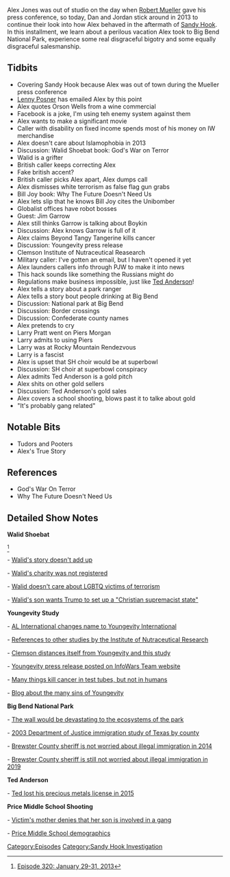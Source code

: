 {{DEFAULTSORT:
    #_EPISODE_0303:January 29-31, 2013
}}{{Episode
    | title             = January 29-31, 2013
    | caption           = Listen to this episode on [https://knowledgefight.libsyn.com/knowledge-fight-january-29-31-2013 Libsyn] [https://open.spotify.com/episode/0bNTeB2eNiuLucsayyRp1i Spotify], Read the [[Transcript/303: January 29-31, 2013|Unofficial Transcript]]
    | episodeNumber     = 303
    | length            = 01:49:04
    | airDate           = May 31, 2019
    | coverageStartDate = January 29, 2013
    | coverageEndDate   = January 31, 2013
    | episodeType       = [[:Category:Sandy Hook Investigation|Sandy Hook Investigation]]
    | appearance        = [[Orson Wells]], [[Walid Shoebat]], [[Bill Joy]], [[Jim Garrow]], [[Michelle Van Etton]], [[Paul Joseph Watson]], [[Ted Anderson]], [[Larry Pratt]], [[Piers Morgan]]
    | oocDrop           = I am the pirhana of liberty
    | previousEpisode   = [[302: Discernment Overload]]
    | nextEpisode       = [[304: May 30-31, 2019]]
}}

{{Stub}}

Alex Jones was out of studio on the day when [[Robert Mueller]] gave his press conference, so today, Dan and Jordan stick around in 2013 to continue their look into how Alex behaved in the aftermath of [[The Sandy Hook Elementary Massacre|Sandy Hook]]. In this installment, we learn about a perilous vacation Alex took to Big Bend National Park, experience some real disgraceful bigotry and some equally disgraceful salesmanship.

==Tidbits==

*Covering Sandy Hook because Alex was out of town during the Mueller press conference
*[[Leonard Pozner|Lenny Posner]] has emailed Alex by this point
*Alex quotes Orson Wells from a wine commercial
*Facebook is a joke, I'm using teh enemy system against them
*Alex wants to make a significant movie
*Caller with disability on fixed income spends most of his money on IW merchandise
*Alex doesn't care about Islamophobia in 2013
*Discussion: Walid Shoebat book: God's War on Terror
*Walid is a grifter
*British caller keeps correcting Alex
*Fake british accent?
*British caller picks Alex apart, Alex dumps call
*Alex dismisses white terrorism as false flag gun grabs
*Bill Joy book: Why The Future Doesn't Need Us
*Alex lets slip that he knows Bill Joy cites the Unibomber
*Globalist offices have robot bosses
*Guest: Jim Garrow
*Alex still thinks Garrow is talking about Boykin
*Discussion: Alex knows Garrow is full of it
*Alex claims Beyond Tangy Tangerine kills cancer
*Discussion: Youngevity press release
*Clemson Institute of Nutraceutical Reasearch
*Military caller: I've gotten an email, but I haven't opened it yet
*Alex launders callers info through PJW to make it into news
*This hack sounds like something the Russians might do
*Regulations make business impossible, just like [[Ted Anderson]]!
*Alex tells a story about a park ranger
*Alex tells a story bout people drinking at Big Bend
*Discussion: National park at Big Bend
*Discussion: Border crossings
*Discussion: Confederate county names
*Alex pretends to cry
*Larry Pratt went on Piers Morgan
*Larry admits to using Piers
*Larry was at Rocky Mountain Rendezvous
*Larry is a fascist
*Alex is upset that SH choir would be at superbowl
*Discussion: SH choir at superbowl conspiracy
*Alex admits Ted Anderson is a gold pitch
*Alex shits on other gold sellers
*Discussion: Ted Anderson's gold sales
*Alex covers a school shooting, blows past it to talke about gold
*"It's probably gang related"

==Notable Bits==

*Tudors and Pooters
*Alex's True Story

==References==

*God's War On Terror
*Why The Future Doesn't Need Us

==Detailed Show Notes==

'''Walid Shoebat'''

<ref>[https://knowledgefight.com/research/2019/5/31/episode-320-january-29-31-2013 Episode 320: January 29-31, 2013]</ref>

- [http://edition.cnn.com/2011/US/07/11/terrorism.expert/index.html Walid's story doesn't add up]

- [https://www.jpost.com/Features/The-Palestinian-terrorist-turned-Zionist Walid's charity was not registered]

- [http://www.rightwingwatch.org/post/walid-shoebat-the-only-ones-moaning-over-fifty-gays-slaughtered-are-liberals-idiots-and-gay-lovers/ Walid doesn't care about LGBTQ victims of terrorism]

- [http://www.rightwingwatch.org/post/theodore-shoebat-hopes-president-trump-will-institute-a-christian-supremacist-society-where-muslims-are-put-to-death/ Walid's son wants Trump to set up a "Christian supremacist state"]

'''Youngevity Study'''

- [https://www.businesswire.com/news/home/20130612005298/en/AL-International-YGYI-Corporate-Changing-Youngevity-International AL International changes name to Youngevity International]

- [https://www.wired.com/2004/02/darpa-offers-no-food-for-thought/ References to other studies by the Institute of Nutraceutical Research]

- [https://www.vox.com/2016/7/20/12243002/michelle-van-etten-rnc-republican-convention-youngevity-trump Clemson distances itself from Youngevity and this study]

- [https://infowarsteam.wordpress.com/2013/01/25/results-of-youngevity-clinical-research-studies-performed-by-clemson-university-institute-of-nutraceutical-research/ Youngevity press release posted on InfoWars Team website]

- [https://www.ars.usda.gov/news-events/news/research-news/2008/food-compounds-that-kill-test-tube-cancer-cells-analyzed/ Many things kill cancer in test tubes, but not in humans]

- [https://www.lazymanandmoney.com/youngevity-scam/ Blog about the many sins of Youngevity]

'''Big Bend National Park'''

- [https://www.usatoday.com/story/news/2017/06/06/border-wall-big-bend-national-park-donald-trump/101245626/ The wall would be devastating to the ecosystems of the park]

- [https://www.ncjrs.gov/pdffiles1/nij/grants/201492.pdf 2003 Department of Justice immigration study of Texas by county]

- [https://www.texasobserver.org/border-lawman-says-texas-politicians-pipe/ Brewster County sheriff is not worried about illegal immigration in 2014]

- [https://www.texasobserver.org/texas-border-sheriffs-there-is-no-crisis-and-we-dont-want-trumps-wall/ Brewster County sheriff is still not worried about illegal immigration in 2019]

'''Ted Anderson'''

- [https://knowledgefight.com/people/2018/8/22/ted-anderson Ted lost his precious metals license in 2015]

'''Price Middle School Shooting'''

- [https://www.cnn.com/2013/01/31/us/georgia-student-shot/index.html Victim's mother denies that her son is involved in a gang]

- [https://schoolgrades.georgia.gov/price-middle-school Price Middle School demographics]

[[Category:Episodes]]
[[Category:Sandy Hook Investigation]]
